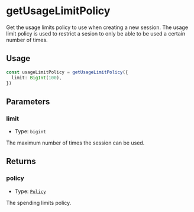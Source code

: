 # getUsageLimitPolicy 

Get the usage limits policy to use when creating a new session. The usage limit policy is used to restrict a sesion to only be able to be used a certain number of times. 

## Usage

```typescript copy
const usageLimitPolicy = getUsageLimitPolicy({
  limit: BigInt(100),
})
```

## Parameters

### limit

- Type: `bigint`

The maximum number of times the session can be used.

## Returns

### policy

- Type: [`Policy`](/module-sdk/glossary/types.mdx#policy-1)

The spending limits policy.
